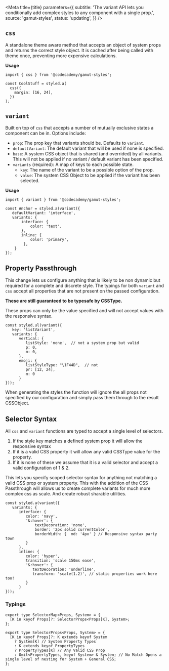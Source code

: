 
<Meta
  title={title}
  parameters={{
    subtitle:
      'The variant API lets you conditionally add complex styles to any component with a single prop.',
    source: 'gamut-styles',
    status: 'updating',
  }}
/>

## `css`

A standalone theme aware method that accepts an object of system props and returns the correct style object. It is cached after being called with theme once, preventing more expensive calculations.

**Usage**

```tsx
import { css } from '@codecademy/gamut-styles';

const CoolStuff = styled.a(
  css({
    margin: [16, 24],
  })
);
```

## `variant`

Built on top of `css` that accepts a number of mutually exclusive states a component can be in. Options include:

- `prop`: The prop key that variants should be. Defaults to `variant`.
- `defaultVariant`: The default variant that will be used if none is specified.
- `base`: A system CSS object that is shared (and overrided) by all variants. This will not be applied if no variant / default variant has been specified.
- `variants` (required): A map of keys to each possible state.
  - `key`: The name of the variant to be a possible option of the prop.
  - `value`: The system CSS Object to be applied if the variant has been selected.

**Usage**

```tsx
import { variant } from '@codecademy/gamut-styles';

const Anchor = styled.a(variant({
   defaultVariant: 'interface',
   variants: {
       interface: {
           color: 'text',
       },
       inline: {
           color: 'primary',
        },
    }
});
```

## Property Passthrough

This change lets us configure anything that is likely to be non dynamic but required for a complete and discrete style. The typings for both `variant` and `css` accept all properties that are not present on the passed configuration.

**These are still guaranteed to be typesafe by CSSType.**

These props can only be the value specified and will not accept values with the responsive syntax.

```tsx
const styled.ul(variant({
   key: 'listVariant',
   variants: {
      vertical: {
         listStyle: 'none',  // not a system prop but valid
         p: 0,
         m: 0,
      },
      emoji: {
         listStyleType: "\1F44D",  // not
         pr: [12, 24],
         m: 0
      }
}));
```

When generating the styles the function will ignore the all props not specified by our configuration and simply pass them through to the result CSSObject.

## Selector Syntax

All `css` and `variant` functions are typed to accept a single level of selectors.

1. If the style key matches a defined system prop it will allow the responsive syntax
2. If it is a valid CSS property it will allow any valid CSSType value for the property.
3. If it is none of these we assume that it is a valid selector and accept a valid configuration of 1 & 2.

This lets you specify scoped selector syntax for anything not matching a valid CSS prop or system property. This with the addition of the CSS Passthrough will allows us to create complete variants for much more complex css as scale. And create robust sharable utilities.

```tsx
const styled.a(variant({
   variants: {
      interface: {
         color: 'navy',
         '&:hover': {
             textDecoration: 'none',
             border: '2px solid currentColor',
             borderWidth: {  md: '4px' } // Responsive syntax party town
         }
      },
      inline: {
         color: 'hyper',
         transition: 'scale 150ms ease',
         '&:hover': {
            textDecoration: 'underline',
            transform: 'scale(1.2)', // static properties work here too!
         }
      }
}));
```

### Typings

```tsx
export type SelectorMap<Props, System> = {
  [K in keyof Props]?: SelectorProps<Props[K], System>;
};

export type SelectorProps<Props, System> = {
  [K in keyof Props]?: K extends keyof System
    ? System[K] // System Property Types
    : K extends keyof PropertyTypes
    ? PropertyTypes[K] // Any Valid CSS Prop
    : Omit<PropertyTypes, keyof System> & System; // No Match Opens a single level of nesting for System + General CSS;
};
```
